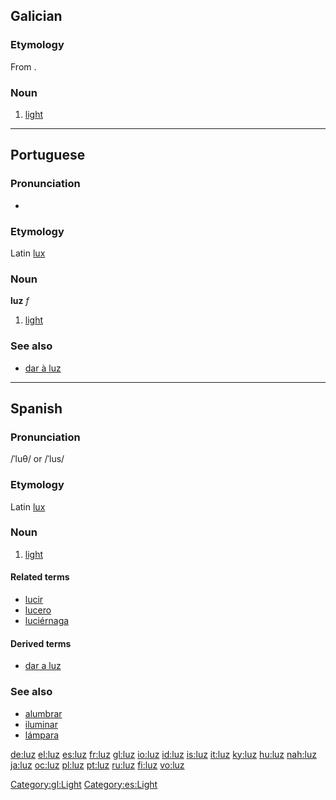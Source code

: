 ==Galician==

===Etymology===
From {{etyl|la|gl}} {{term|lux|lang=la}}.

===Noun===
{{infl|gl|noun|g=f}}

# [[light]]

[[Category:gl:Light]]

----

==Portuguese==

===Pronunciation===
* {{IPA|/ˈluʃ/|lang=pt}}

===Etymology===
Latin [[lux]]

===Noun===
'''luz''' ''f''

# [[light]]

===See also===
* [[dar à luz]]

----

==Spanish==

===Pronunciation===
/ˈluθ/ or /ˈlus/

===Etymology===
Latin [[lux]]

===Noun===
{{es-noun-f|pl=luces}}

# [[light]]

====Related terms====
* [[lucir]]
* [[lucero]]
* [[luciérnaga]]

====Derived terms====
* [[dar a luz]]

===See also===
* [[alumbrar]]
* [[iluminar]]
* [[lámpara]]

[[Category:es:Light]]

[[de:luz]]
[[el:luz]]
[[es:luz]]
[[fr:luz]]
[[gl:luz]]
[[io:luz]]
[[id:luz]]
[[is:luz]]
[[it:luz]]
[[ky:luz]]
[[hu:luz]]
[[nah:luz]]
[[ja:luz]]
[[oc:luz]]
[[pl:luz]]
[[pt:luz]]
[[ru:luz]]
[[fi:luz]]
[[vo:luz]]